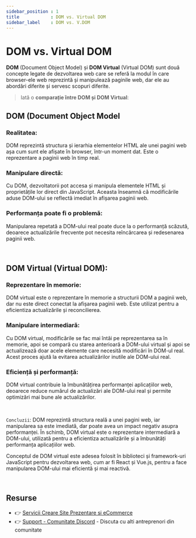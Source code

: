 ```yaml
---
sidebar_position : 1
title            : DOM vs. Virtual DOM
sidebar_label    : DOM vs. V.DOM
---
```


# DOM vs. Virtual DOM

**DOM** (Document Object Model) și **DOM Virtual** (Virtual DOM) sunt două concepte legate de dezvoltarea web care se referă la modul în care browser-ele web reprezintă și manipulează paginile web, 
dar ele au abordări diferite și servesc scopuri diferite. 

> Iată o **comparație între DOM și DOM Virtual**:

## **DOM (Document Object Model**

### **Realitatea:** 

DOM reprezintă structura și ierarhia elementelor HTML ale unei pagini web așa cum sunt ele afișate în browser, într-un moment dat. Este o reprezentare a paginii web în timp real.

### **Manipulare directă:** 

Cu DOM, dezvoltatorii pot accesa și manipula elementele HTML și proprietățile lor direct din JavaScript. Aceasta înseamnă că modificările aduse DOM-ului se reflectă imediat în afișarea paginii web.

### **Performanța poate fi o problemă:** 

Manipularea repetată a DOM-ului real poate duce la o performanță scăzută, deoarece actualizările frecvente pot necesita reîncărcarea și redesenarea paginii web.

<br />

## **DOM Virtual (Virtual DOM):**

### **Reprezentare în memorie:** 

DOM virtual este o reprezentare în memorie a structurii DOM a paginii web, dar nu este direct conectat la afișarea paginii web. Este utilizat pentru a eficientiza actualizările și reconcilierea.

### **Manipulare intermediară:** 

Cu DOM virtual, modificările se fac mai întâi pe reprezentarea sa în memorie, apoi se compară cu starea anterioară a DOM-ului virtual și apoi se actualizează doar acele elemente care necesită modificări în DOM-ul real. Acest proces ajută la evitarea actualizărilor inutile ale DOM-ului real.

### **Eficiență și performanță:** 

DOM virtual contribuie la îmbunătățirea performanței aplicațiilor web, deoarece reduce numărul de actualizări ale DOM-ului real și permite optimizări mai bune ale actualizărilor.

<br />

`Concluzii`: DOM reprezintă structura reală a unei pagini web, iar manipularea sa este imediată, dar poate avea un impact negativ asupra performanței. 
În schimb, DOM virtual este o reprezentare intermediară a DOM-ului, utilizată pentru a eficientiza actualizările și a îmbunătăți performanța aplicațiilor web. 

Conceptul de DOM virtual este adesea folosit în biblioteci și framework-uri JavaScript pentru dezvoltarea web, cum ar fi React și Vue.js, pentru a face manipularea DOM-ului mai eficientă și mai reactivă.

<br />

## Resurse

- 👉 [Servicii Creare Site Prezentare si eCommerce](https://websitemarket.ro/)
- 👉 [Support - Comunitate Discord](https://discord.gg/MFRQmAk) - Discuta cu alti antreprenori din comunitate
